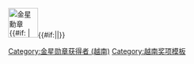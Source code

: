 <includeonly>[[File:Vietnam Gold Star ribbon.png|60px|link=金星勳章 (越南)|金星勳章 {{#if: {{{1|}}}| — {{{1}}}}}]]{{#if:{{NAMESPACE}}||[[Category:金星勋章获得者 (越南)]]}}</includeonly><noinclude>
{{doc}}[[Category:越南奖项模板]]</noinclude>